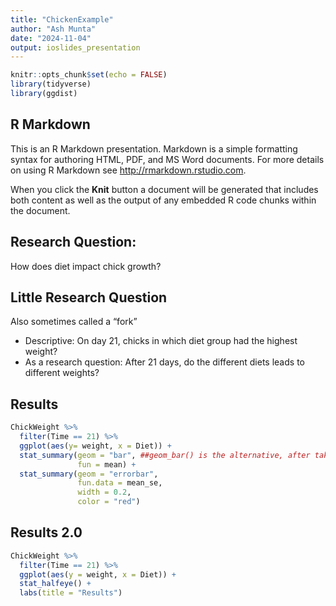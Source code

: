 ```yaml
---
title: "ChickenExample"
author: "Ash Munta"
date: "2024-11-04"
output: ioslides_presentation
---
```


```r
knitr::opts_chunk$set(echo = FALSE)
library(tidyverse)
library(ggdist)
```

## R Markdown

This is an R Markdown presentation. Markdown is a simple formatting syntax for authoring HTML, PDF, and MS Word documents. For more details on using R Markdown see <http://rmarkdown.rstudio.com>.

When you click the **Knit** button a document will be generated that includes both content as well as the output of any embedded R code chunks within the document.

## Research Question:

How does diet impact chick growth?

## Little Research Question

Also sometimes called a "fork"

-   Descriptive: On day 21, chicks in which diet group had the highest weight?
-   As a research question: After 21 days, do the different diets leads to different weights?

## Results

```r
ChickWeight %>% 
  filter(Time == 21) %>%
  ggplot(aes(y= weight, x = Diet)) +
  stat_summary(geom = "bar", ##geom_bar() is the alternative, after taking the summary
               fun = mean) +
  stat_summary(geom = "errorbar",
               fun.data = mean_se,
               width = 0.2,
               color = "red")
```

## Results 2.0

```r
ChickWeight %>% 
  filter(Time == 21) %>%
  ggplot(aes(y = weight, x = Diet)) +
  stat_halfeye() +
  labs(title = "Results")

```

